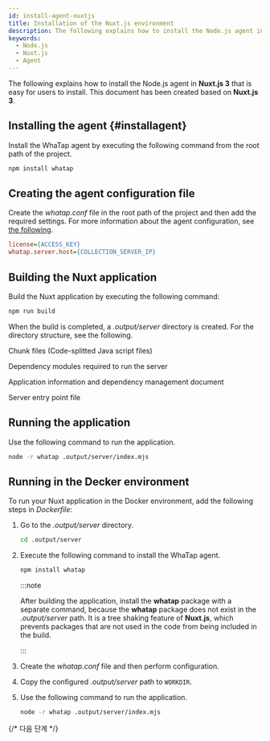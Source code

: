 ```yaml
---
id: install-agent-nuxtjs
title: Installation of the Nuxt.js environment
description: The following explains how to install the Node.js agent in **Nuxt.js 3** that is easy for users to install.
keywords:
  - Node.js
  - Nuxt.js
  - Agent
---
```


The following explains how to install the Node.js agent in **Nuxt.js 3** that is easy for users to install. This document has been created based on **Nuxt.js 3**.

<Steps>

## Installing the agent {#installagent}

Install the WhaTap agent by executing the following command from the root path of the project.

```bash title="BASH"
npm install whatap
```

## Creating the agent configuration file

Create the *whatap.conf* file in the root path of the project and then add the required settings. For more information about the agent configuration, see [the following](set-agent).

```ini title='whatap.conf'
license={ACCESS_KEY}
whatap.server.host={COLLECTION_SERVER_IP}
```

## Building the Nuxt application

Build the Nuxt application by executing the following command:

```bash title="BASH"
npm run build
```

When the build is completed, a _.output/server_ directory is created. For the directory structure, see the following.

<Filetree name=".output/server/" open>

<FiletreeItem name="chunks/" type="folder">Chunk files (Code-splitted Java script files)</FiletreeItem>

<FiletreeItem name="node_modules/" type="folder">Dependency modules required to run the server</FiletreeItem>

<FiletreeItem name="package.json" type="file">Application information and dependency management document</FiletreeItem>

<FiletreeItem name="index.mjs" type="file">Server entry point file</FiletreeItem>

</Filetree>

## Running the application

Use the following command to run the application.

```bash title="BASH"
node -r whatap .output/server/index.mjs
```

</Steps>

## Running in the Decker environment

To run your Nuxt application in the Docker environment, add the following steps in *Dockerfile*:

1. Go to the _.output/server_ directory.

   ```bash title="BASH"
   cd .output/server
   ```

2. Execute the following command to install the WhaTap agent.

   ```bash title="BASH"
   npm install whatap
   ```

   :::note

   After building the application, install the **whatap** package with a separate command, because the **whatap** package does not exist in the _.output/server_ path. It is a tree shaking feature of **Nuxt.js**, which prevents packages that are not used in the code from being included in the build.

   :::

3. Create the *whatap.conf* file and then perform configuration.

4. Copy the configured _.output/server_ path to `WORKDIR`.

5. Use the following command to run the application.

   ```bash title="BASH"
   node -r whatap .output/server/index.mjs
   ```

{/* 다음 단계 */}

<NextSteps />
